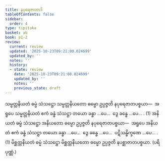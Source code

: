 ```yaml
---
title: နပုရေဇာတာဒိ
tableOfContents: false
sidebar:
  order: 4
type: tipitaka
basket: ab
book: p1-2
review:
  current: review
  updated: '2025-10-23T09:21:00.024699'
  updated_by: ''
  notes: ''
  history:
  - state: review
    date: '2025-10-23T09:21:00.024699'
    updated_by: ''
    notes: ''
    previous_state: draft
---
```



<ReviewStatus review={frontmatter.review} showDetails={true} />

<HypothesisAnnotation frontmatter={frontmatter} />

<DynamicBreadcrumb />

<Division number="31" book="p1-2" e="ch" v="37" p="370">

<Paragraph number="2329" book="p1-2">
သမ္မတ္တနိယတံ ဓမ္မံ သံသဋ္ဌော သမ္မတ္တနိယတော ဓမ္မော ဥပ္ပဇ္ဇတိ နပုရေဇာတပစ္စယာ—  အရူပေ သမ္မတ္တနိယတံ ဧကံ ခန္ဓံ သံသဋ္ဌာ တယော ခန္ဓာ …ပေ…  ဒွေ ခန္ဓေ …ပေ… . (1)
</Paragraph>

<Paragraph number="2330" book="p1-2">
အနိယတံ ဓမ္မံ သံသဋ္ဌော အနိယတော ဓမ္မော ဥပ္ပဇ္ဇတိ နပုရေဇာတပစ္စယာ—  အရူပေ အနိယတံ ဧကံ ခန္ဓံ သံသဋ္ဌာ တယော ခန္ဓာ …ပေ…  ဒွေ ခန္ဓေ …ပေ…  ပဋိသန္ဓိက္ခဏေ …ပေ… . (1)
</Paragraph>

<Paragraph number="2331" book="p1-2">
မိစ္ဆတ္တနိယတံ ဓမ္မံ သံသဋ္ဌော မိစ္ဆတ္တနိယတော ဓမ္မော ဥပ္ပဇ္ဇတိ နပစ္ဆာဇာတပစ္စယာ. (ပရိပုဏ္ဏံ.)
</Paragraph>
</Division>